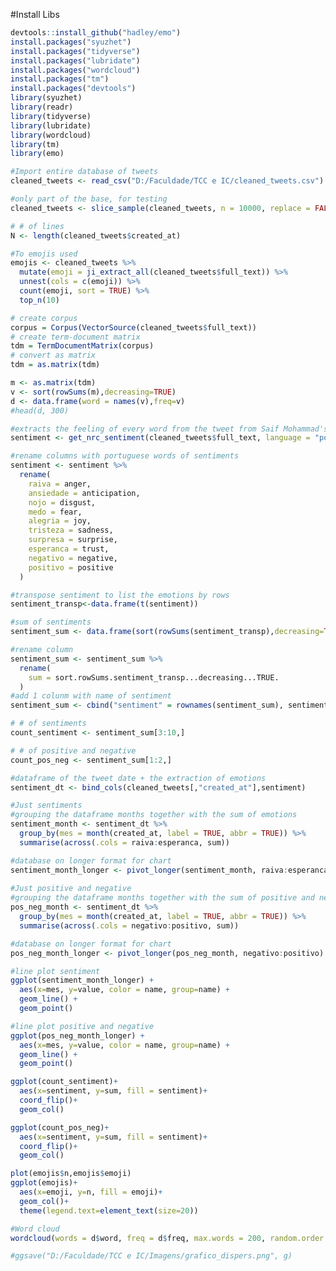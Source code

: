 #Install Libs
```r
devtools::install_github("hadley/emo")
install.packages("syuzhet")
install.packages("tidyverse")
install.packages("lubridate")
install.packages("wordcloud")
install.packages("tm")
install.packages("devtools")
library(syuzhet)
library(readr)
library(tidyverse)
library(lubridate)
library(wordcloud)
library(tm)
library(emo)
```

```r
#Import entire database of tweets
cleaned_tweets <- read_csv("D:/Faculdade/TCC e IC/cleaned_tweets.csv")

#only part of the base, for testing
cleaned_tweets <- slice_sample(cleaned_tweets, n = 10000, replace = FALSE)

# # of lines
N <- length(cleaned_tweets$created_at)
```

```r
#To emojis used
emojis <- cleaned_tweets %>%
  mutate(emoji = ji_extract_all(cleaned_tweets$full_text)) %>%
  unnest(cols = c(emoji)) %>%
  count(emoji, sort = TRUE) %>%
  top_n(10)
```

```r
# create corpus
corpus = Corpus(VectorSource(cleaned_tweets$full_text))
# create term-document matrix
tdm = TermDocumentMatrix(corpus)
# convert as matrix
tdm = as.matrix(tdm)

m <- as.matrix(tdm)
v <- sort(rowSums(m),decreasing=TRUE)
d <- data.frame(word = names(v),freq=v)
#head(d, 300)
```

```r
#extracts the feeling of every word from the tweet from Saif Mohammad's NRC Emotion lexicon
sentiment <- get_nrc_sentiment(cleaned_tweets$full_text, language = "portuguese")
```

```r
#rename columns with portuguese words of sentiments
sentiment <- sentiment %>% 
  rename(
    raiva = anger,
    ansiedade = anticipation,
    nojo = disgust, 
    medo = fear,
    alegria = joy,
    tristeza = sadness, 
    surpresa = surprise, 
    esperanca = trust,
    negativo = negative, 
    positivo = positive
  )

#transpose sentiment to list the emotions by rows
sentiment_transp<-data.frame(t(sentiment))

#sum of sentiments
sentiment_sum <- data.frame(sort(rowSums(sentiment_transp),decreasing=TRUE))

#rename column
sentiment_sum <- sentiment_sum %>% 
  rename(
    sum = sort.rowSums.sentiment_transp...decreasing...TRUE.
  )
#add 1 colunm with name of sentiment
sentiment_sum <- cbind("sentiment" = rownames(sentiment_sum), sentiment_sum)

# # of sentiments
count_sentiment <- sentiment_sum[3:10,]

# # of positive and negative
count_pos_neg <- sentiment_sum[1:2,]

#dataframe of the tweet date + the extraction of emotions
sentiment_dt <- bind_cols(cleaned_tweets[,"created_at"],sentiment)

#Just sentiments
#grouping the dataframe months together with the sum of emotions
sentiment_month <- sentiment_dt %>% 
  group_by(mes = month(created_at, label = TRUE, abbr = TRUE)) %>% 
  summarise(across(.cols = raiva:esperanca, sum))

#database on longer format for chart
sentiment_month_longer <- pivot_longer(sentiment_month, raiva:esperanca)
 
#Just positive and negative
#grouping the dataframe months together with the sum of positive and negative
pos_neg_month <- sentiment_dt %>% 
  group_by(mes = month(created_at, label = TRUE, abbr = TRUE)) %>% 
  summarise(across(.cols = negativo:positivo, sum))

#database on longer format for chart
pos_neg_month_longer <- pivot_longer(pos_neg_month, negativo:positivo)
```


```r
#line plot sentiment
ggplot(sentiment_month_longer) + 
  aes(x=mes, y=value, color = name, group=name) + 
  geom_line() + 
  geom_point()

#line plot positive and negative
ggplot(pos_neg_month_longer) + 
  aes(x=mes, y=value, color = name, group=name) + 
  geom_line() + 
  geom_point()

ggplot(count_sentiment)+
  aes(x=sentiment, y=sum, fill = sentiment)+
  coord_flip()+
  geom_col()

ggplot(count_pos_neg)+
  aes(x=sentiment, y=sum, fill = sentiment)+
  coord_flip()+
  geom_col()

plot(emojis$n,emojis$emoji)
ggplot(emojis)+
  aes(x=emoji, y=n, fill = emoji)+
  geom_col()+
  theme(legend.text=element_text(size=20))

#Word cloud 
wordcloud(words = d$word, freq = d$freq, max.words = 200, random.order = FALSE, color=brewer.pal(11,"Spectral"))

#ggsave("D:/Faculdade/TCC e IC/Imagens/grafico_dispers.png", g)
```

